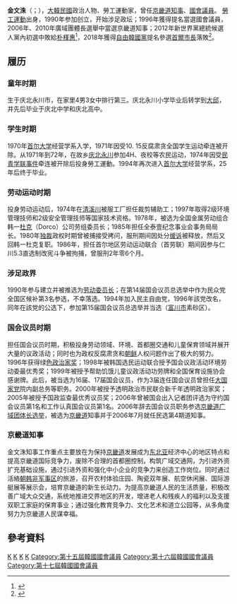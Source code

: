 {{Infobox politician
| name          = 金文洙
| native_name   = 김문수
| image         = Governor of Gyeonggi Province (6925480981) (cropped).jpg
| caption       = 金文洙，2008年攝
| office        = [[File:Flag_of_Gyeonggi_Province_(2006–2021).svg|22px]] 第32-33任[[京畿道知事|京畿道知事]]
| term_start    = 2006年7月1日
| term_end      = 2014年6月30日
| predecessor   = {{link-ko|孫鶴圭|손학규}}
| successor     = [[南景弼|南景弼]]
| office1       = {{flagicon|ROK}} 第15-17屆[[韓國國會|韓國國會]]議員
| term_start1   = 1996年5月30日
| term_end1     = 2006年7月1日
| predecessor1  = 選區重劃
| constituency1 = [[京畿道|京畿道]][[富川市|富川市]]素砂區
| birth_date    = {{Birth date and age|1951|8|27}}
| birth_place   = {{KOR}}[[庆尚北道|庆尚北道]][[永川市|永川市]]
| nationality   = {{ROK}}
| occupation    = [[政治家|政治家]]、[[公務員|公務員]]
| party         = [[無黨籍|無黨籍]]
| otherparty    = {{List collapsed|
{{link-ko|民眾黨 (韓國1990年)|민중당 (1990년)|民眾黨}}→<br>{{link-ko|新韓國黨|신한국당}}→<br>{{LKP}}→<br>{{link-ko|自由統一黨 (韓國)|자유통일당|自由統一黨}}→<br>[[自由共和黨|自由共和黨]]→<br>{{link-ko|基督自由統一黨|기독자유통일당}}}}
| religion      = [[天主教會|天主教會]]
| spouse        = {{lang|ko|설난영}}
| website       = {{URL|kimmoonsoo.gg.go.kr}}
| educate       =
*慶尚北道永川小學
*慶北中學
*慶北高中
*[[首爾大學|首爾大學]]商科大學經營學系
| past          =
*[[全泰壹|全泰壹]]紀念事業會事務局局長
*民眾黨勞動委員長
*勞動人權會館理事
*大國家黨院內副總務
*大國家黨院內事務副總長
*大國家黨院內企劃委員長
*京畿道知事
}}

'''金文洙'''（{{lang-ko|'''김문수'''}}；{{bd|1951年|8月27日}}），[[大韓民國|大韓民國]]政治人物、勞工運動家，曾任[[京畿道知事|京畿道知事]]、[[大韓民國國會|國會議員]]。
[[勞工運動|勞工運動]]出身，1990年参加创立{{link-ko|民眾黨 (韓國1990年)|민중당 (1990년)|民众党}}，开始涉足政坛；1996年獲得{{link-ko|新韓國黨|신한국당}}提名當選國會議員，2006年、2010年廣域團體長選舉中當選京畿道知事；2012年新世界黨總統候選人黨內初選中敗給[[朴槿惠|朴槿惠]]<ref>{{cite news |author= 权大烈 | title = 金文洙宣布参加总统候选人竞选 | newspaper = [[朝鲜日报|朝鲜日报]] | date = 2012-04-23 | url = https://cnnews.chosun.com/client/news/viw.asp?cate=c01&nNewsNumb=20120426691&nidx=26691 |accessdate=2012-04-23}}</ref>，2018年獲得[[自由韓國黨|自由韓國黨]]提名參選[[首爾市長|首爾市長]]落敗<ref>{{cite news | author = [[楊虔豪|楊虔豪]] | title = 南韓政壇期中考（2）：決戰天龍國...首都圈的對決 | newspaper = [[聯合新聞網|聯合新聞網]] | date = 2018-06-08 | url = https://global.udn.com/global_vision/story/8663/3187080 | accessdate = 2018-06-08 | archive-date = 2018-10-02 | archive-url = https://web.archive.org/web/20181002192823/https://global.udn.com/global_vision/story/8663/3187080 | dead-url = no }}</ref>。

==履历== 
===童年时期===
生于庆北永川市，在家里4男3女中排行第三。庆北永川小学毕业后转学到[[大邱|大邱]]，并先后毕业于庆北中学和庆北高中。

===学生时期===
1970年[[首尔大学|首尔大学]]经营学系入学，1971年因受10. 15反腐肃贪全国学生运动牵连被开除。从1971年到72年，在故乡[[庆北永川|庆北永川]]参加4H、夜校等农民运动，1974年因受[[民青学联事件|民青学联事件]]牵连被开除后投身勞工運動。1994年再次进入[[首尔大学|首尔大学]]经营学系，25年后终于毕业。

===劳动运动时期===
投身劳动运动后，1974年在[[清溪川|清溪川]]被服工厂担任裁剪辅助工；1997年取得2级环境管理技师和2级安全管理技师等国家技术资格。1978年，被选为全国金属劳动组合韩一[[杜克|杜克]]（Dorco）公司劳组委员长；1985年担任全泰壹纪念事业会事务局局长。1980年[[独裁|独裁]]政权时期曾被捕接受拷问，服刑期间因处分[[缓诉|缓诉]]被释放，然后又回韩一杜克复职。1986年，担任首尔地区劳动运动联合（首劳联）期间因参与仁川5.3直选制改宪斗争被拘捕，曾服刑2年零6个月。

===涉足政界===
1990年参与建立{{link-ko|民眾黨 (韓國1990年)|민중당 (1990년)|民众党}}并被推选为[[劳动委员长|劳动委员长]]；在第14届国会议员总选举中作为民众党全国区候补第3名参选，不幸落选。1994年加入民主自由党，1996年該党改名{{link-ko|新韓國黨|신한국당}}，同年在該党的公选下，参加第15届国会议员总选举并当选（[[富川市|富川市]]素砂区）。

===国会议员时期===
担任国会议员时期，积极投身劳动领域、环境、首都圈交通和儿童保育领域并展开大量的议政活动；同时也为政权反腐肃贪和[[朝鲜|朝鲜]]人权问题作出了极大的努力。1996年获得绿[[色政治家奖|色政治家奖]]；1998年被韩国选民运动联合授予国会议政活动环境劳动委最优秀奖；1999年被授予帮助饥饿儿童议政活动功劳牌和全国保育设施协会感谢牌。此后，被当选为16届、17届国会议员，作为3届连任国会议员曾担任[[大国家党|大国家党]]院内副总务等职务。2000年被授予透明政治市民联合新千年透明政治家奖；2005年被授予国政监查最优秀议员奖；2006年曾被国会出入记者团评选为守约国会议员第1名和工作认真国会议员第1名。2006年辞去国会议员职务参选[[京畿道|京畿道]][[2006年韓國地方選舉|广域团体长选举]]，被选为[[京畿道|京畿道]]知事并于2006年7月就任民选第4期道知事。

===京畿道知事===
金文洙知事工作重点主要放在为保持[[京畿道|京畿道]]发展成为[[东北亚|东北亚]]经济中心的地区特点和提高京畿道国际竞争力，废除不合理的首都圈控制，构筑广域交通网，为引进外资扩充基础设施，通过引进外资和强化中小企业的竞争力来创造工作岗位。同时通过活絡[[朝韩非军事区|朝韩非军事区]]的旅游，召开农村体验庄园、陶瓷双年展、航空休闲展、国际游艇展等展示会，培育京畿道的新生长动力。为提高京畿道人民的生活质量，积极改善广域大众交通，系统地推进交界地区的开发，增进老人和残疾人的福利以及支援双职工家庭的保育事业；通过强化教育竞争力、文化艺术和道立公园等，从多角度努力为京畿道人民谋幸福。

== 參考資料 ==
<references />

[[Category:韓國天主教徒|K]]
[[Category:京畿道知事|K]]
[[Category:首爾大學校友|K]]
[[Category:金姓|K]]
[[Category:第十五屆韓國國會議員|Category:第十五屆韓國國會議員]]
[[Category:第十六屆韓國國會議員|Category:第十六屆韓國國會議員]]
[[Category:第十七屆韓國國會議員|Category:第十七屆韓國國會議員]]